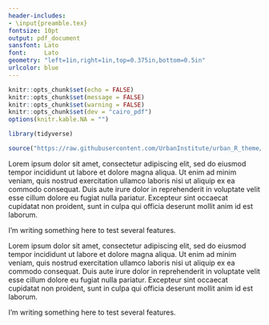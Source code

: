 ```yaml
---
header-includes:
- \input{preamble.tex}
fontsize: 10pt
output: pdf_document
sansfont: Lato
font:     Lato
geometry: "left=1in,right=1in,top=0.375in,bottom=0.5in"
urlcolor: blue
---
```


```r
knitr::opts_chunk$set(echo = FALSE)
knitr::opts_chunk$set(message = FALSE)
knitr::opts_chunk$set(warning = FALSE)
knitr::opts_chunk$set(dev = "cairo_pdf")
options(knitr.kable.NA = "")
```

```r
library(tidyverse)

source("https://raw.githubusercontent.com/UrbanInstitute/urban_R_theme/urban_R_theme_revamp/urban_theme.R")

```

\begin{figure}
  \includegraphics[width=1.5in]{design/urban_grid_blue_white.jpg}
  \label{fig:boat1}
\end{figure}

\urbantitle{Title of a Simple Factsheet Template}
\urbansubtitle{Subtitle of a Simple Factsheet Template}
\urbanauthors{Aaron Williams, Irvin Mull, and Graham MacDonald}

Lorem ipsum dolor sit amet, consectetur adipiscing elit, sed do eiusmod tempor incididunt ut labore et dolore magna aliqua. Ut enim ad minim veniam, quis nostrud exercitation ullamco laboris nisi ut aliquip ex ea commodo consequat. Duis aute irure dolor in reprehenderit in voluptate velit esse cillum dolore eu fugiat nulla pariatur. Excepteur sint occaecat cupidatat non proident, sunt in culpa qui officia deserunt mollit anim id est laborum.

\urbansubhead{Subhead}

\urbanfigure{1}

\urbanfiguretitle{Title of Figure}

\urbansource{Source: }

\urbansource{Note: }


I'm writing something here to test \footnote{footnotes working fine}
several features.

\begin{urbanbullets}
\item Bulleted list
\item Bulleted list
\item Bulleted list
\end{urbanbullets}

\begin{urbanenumerate}
\item Numbered list
\item Numbered list
\item Numbered list
\end{urbanenumerate}

\contactinfo{}

\newpage{}

\begin{figure}
  \includegraphics[width=1.5in]{design/urban_grid_blue_white.jpg}
  \label{fig:boat1}
\end{figure}

Lorem ipsum dolor sit amet, consectetur adipiscing elit, sed do eiusmod tempor incididunt ut labore et dolore magna aliqua. Ut enim ad minim veniam, quis nostrud exercitation ullamco laboris nisi ut aliquip ex ea commodo consequat. Duis aute irure dolor in reprehenderit in voluptate velit esse cillum dolore eu fugiat nulla pariatur. Excepteur sint occaecat cupidatat non proident, sunt in culpa qui officia deserunt mollit anim id est laborum.

I'm writing something here to test \footnote{footnotes working fine}
several features.

\urbanboilerplate{The Urban Institute R Users Group}{April}{2018}

